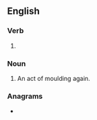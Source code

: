 ==English==

===Verb===
{{head|en|verb form}}

# {{present participle of|remould|lang=en|nocat=1}}

===Noun===
{{en-noun}}

# An act of moulding again.

===Anagrams===
* {{anagrams|en|a=degilmnoru|mouldering}}